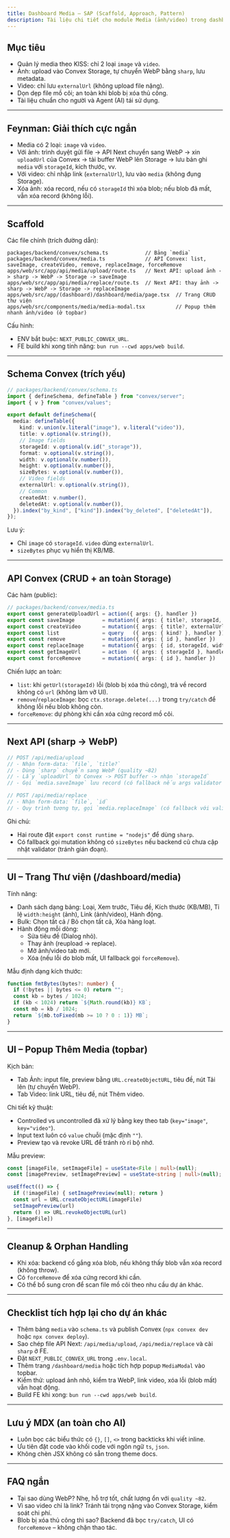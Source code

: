 ```yaml
---
title: Dashboard Media – SAP (Scaffold, Approach, Pattern)
description: Tài liệu chi tiết cho module Media (ảnh/video) trong dashboard. Dùng lại được cho dự án khác. Có phần Feynman để dễ hiểu.
---
```


## Mục tiêu

- Quản lý media theo KISS: chỉ 2 loại `image` và `video`.
- Ảnh: upload vào Convex Storage, tự chuyển WebP bằng `sharp`, lưu metadata.
- Video: chỉ lưu `externalUrl` (không upload file nặng).
- Dọn dẹp file mồ côi; an toàn khi blob bị xóa thủ công.
- Tài liệu chuẩn cho người và Agent (AI) tái sử dụng.

---

## Feynman: Giải thích cực ngắn

- Media có 2 loại: `image` và `video`.
- Với ảnh: trình duyệt gửi file -> API Next chuyển sang WebP -> xin `uploadUrl` của Convex -> tải buffer WebP lên Storage -> lưu bản ghi `media` với `storageId`, kích thước, vv.
- Với video: chỉ nhập link (`externalUrl`), lưu vào `media` (không đụng Storage).
- Xóa ảnh: xóa record, nếu có `storageId` thì xóa blob; nếu blob đã mất, vẫn xóa record (không lỗi).

---

## Scaffold

Các file chính (trích đường dẫn):

```text
packages/backend/convex/schema.ts            // Bảng `media`
packages/backend/convex/media.ts             // API Convex: list, saveImage, createVideo, remove, replaceImage, forceRemove
apps/web/src/app/api/media/upload/route.ts   // Next API: upload ảnh -> sharp -> WebP -> Storage -> saveImage
apps/web/src/app/api/media/replace/route.ts  // Next API: thay ảnh -> sharp -> WebP -> Storage -> replaceImage
apps/web/src/app/(dashboard)/dashboard/media/page.tsx  // Trang CRUD thư viện
apps/web/src/components/media/media-modal.tsx          // Popup thêm nhanh ảnh/video (ở topbar)
```

Cấu hình:

- ENV bắt buộc: `NEXT_PUBLIC_CONVEX_URL`.
- FE build khi xong tính năng: `bun run --cwd apps/web build`.

---

## Schema Convex (trích yếu)

```ts
// packages/backend/convex/schema.ts
import { defineSchema, defineTable } from "convex/server";
import { v } from "convex/values";

export default defineSchema({
  media: defineTable({
    kind: v.union(v.literal("image"), v.literal("video")),
    title: v.optional(v.string()),
    // Image fields
    storageId: v.optional(v.id("_storage")),
    format: v.optional(v.string()),
    width: v.optional(v.number()),
    height: v.optional(v.number()),
    sizeBytes: v.optional(v.number()),
    // Video fields
    externalUrl: v.optional(v.string()),
    // Common
    createdAt: v.number(),
    deletedAt: v.optional(v.number()),
  }).index("by_kind", ["kind"]).index("by_deleted", ["deletedAt"]),
});
```

Lưu ý:

- Chỉ `image` có `storageId`. `video` dùng `externalUrl`.
- `sizeBytes` phục vụ hiển thị KB/MB.

---

## API Convex (CRUD + an toàn Storage)

Các hàm (public):

```ts
// packages/backend/convex/media.ts
export const generateUploadUrl = action({ args: {}, handler })
export const saveImage         = mutation({ args: { title?, storageId, width?, height?, format?, sizeBytes? }, handler })
export const createVideo       = mutation({ args: { title?, externalUrl }, handler })
export const list              = query   ({ args: { kind? }, handler })
export const remove            = mutation({ args: { id }, handler })        // try/catch delete storage
export const replaceImage      = mutation({ args: { id, storageId, width?, height?, format?, sizeBytes? }, handler })
export const getImageUrl       = action  ({ args: { storageId }, handler })
export const forceRemove       = mutation({ args: { id }, handler })        // xóa cứng khi blob đã mất
```

Chiến lược an toàn:

- `list`: khi `getUrl(storageId)` lỗi (blob bị xóa thủ công), trả về record không có `url` (không làm vỡ UI).
- `remove`/`replaceImage`: bọc `ctx.storage.delete(...)` trong `try/catch` để không lỗi nếu blob không còn.
- `forceRemove`: dự phòng khi cần xóa cứng record mồ côi.

---

## Next API (sharp -> WebP)

```ts
// POST /api/media/upload
// - Nhận form-data: `file`, `title?`
// - Dùng `sharp` chuyển sang WebP (quality ~82)
// - Lấy `uploadUrl` từ Convex -> POST buffer -> nhận `storageId`
// - Gọi `media.saveImage` lưu record (có fallback nếu args validator cũ chưa nhận `sizeBytes`)

// POST /api/media/replace
// - Nhận form-data: `file`, `id`
// - Quy trình tương tự, gọi `media.replaceImage` (có fallback với validator cũ)
```

Ghi chú:

- Hai route đặt `export const runtime = "nodejs"` để dùng `sharp`.
- Có fallback gọi mutation không có `sizeBytes` nếu backend cũ chưa cập nhật validator (tránh gián đoạn).

---

## UI – Trang Thư viện (/dashboard/media)

Tính năng:

- Danh sách dạng bảng: Loại, Xem trước, Tiêu đề, Kích thước (KB/MB), Tỉ lệ `width:height` (ảnh), Link (ảnh/video), Hành động.
- Bulk: Chọn tất cả / Bỏ chọn tất cả, Xóa hàng loạt.
- Hành động mỗi dòng:
  - Sửa tiêu đề (Dialog nhỏ).
  - Thay ảnh (reupload -> replace).
  - Mở ảnh/video tab mới.
  - Xóa (nếu lỗi do blob mất, UI fallback gọi `forceRemove`).

Mẫu định dạng kích thước:

```ts
function fmtBytes(bytes?: number) {
  if (!bytes || bytes <= 0) return "";
  const kb = bytes / 1024;
  if (kb < 1024) return `${Math.round(kb)} KB`;
  const mb = kb / 1024;
  return `${mb.toFixed(mb >= 10 ? 0 : 1)} MB`;
}
```

---

## UI – Popup Thêm Media (topbar)

Kịch bản:

- Tab Ảnh: input file, preview bằng `URL.createObjectURL`, tiêu đề, nút Tải lên (tự chuyển WebP).
- Tab Video: link URL, tiêu đề, nút Thêm video.

Chi tiết kỹ thuật:

- Controlled vs uncontrolled đã xử lý bằng key theo tab (`key="image"`, `key="video"`).
- Input text luôn có `value` chuỗi (mặc định `""`).
- Preview tạo và revoke URL để tránh rò rỉ bộ nhớ.

Mẫu preview:

```ts
const [imageFile, setImageFile] = useState<File | null>(null);
const [imagePreview, setImagePreview] = useState<string | null>(null);

useEffect(() => {
  if (!imageFile) { setImagePreview(null); return }
  const url = URL.createObjectURL(imageFile)
  setImagePreview(url)
  return () => URL.revokeObjectURL(url)
}, [imageFile])
```

---

## Cleanup & Orphan Handling

- Khi xóa: backend cố gắng xóa blob, nếu không thấy blob vẫn xóa record (không throw).
- Có `forceRemove` để xóa cứng record khi cần.
- Có thể bổ sung cron để scan file mồ côi theo nhu cầu dự án khác.

---

## Checklist tích hợp lại cho dự án khác

- Thêm bảng `media` vào `schema.ts` và publish Convex (`npx convex dev` hoặc `npx convex deploy`).
- Sao chép file API Next: `/api/media/upload`, `/api/media/replace` và cài `sharp` ở FE.
- Đặt `NEXT_PUBLIC_CONVEX_URL` trong `.env.local`.
- Thêm trang `/dashboard/media` hoặc tích hợp popup `MediaModal` vào topbar.
- Kiểm thử: upload ảnh nhỏ, kiểm tra WebP, link video, xóa lỗi (blob mất) vẫn hoạt động.
- Build FE khi xong: `bun run --cwd apps/web build`.

---

## Lưu ý MDX (an toàn cho AI)

- Luôn bọc các biểu thức có `{}`, `[]`, `<>` trong backticks khi viết inline.
- Ưu tiên đặt code vào khối code với ngôn ngữ `ts`, `json`.
- Không chèn JSX không có sẵn trong theme docs.

---

## FAQ ngắn

- Tại sao dùng WebP? Nhẹ, hỗ trợ tốt, chất lượng ổn với `quality ~82`.
- Vì sao video chỉ là link? Tránh tải trọng nặng vào Convex Storage, kiểm soát chi phí.
- Blob bị xóa thủ công thì sao? Backend đã bọc `try/catch`, UI có `forceRemove` – không chặn thao tác.

